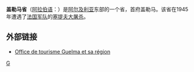 {{Infobox Algerian Province 
 |capital                =盖勒马
 |name                   =  盖勒马省<br />{{lang|ar|ولاية قالمة|}}
 |area                   =  3,911
 |arank                   =  
 |oos                  =   1 E9 m²
 |image                    =Algeria-Guelma.png
 |pop                    =  429,998
 |prank                  = 
 |den                    = 
 |creation               = 
 |districts              = 
 |municipalities         = 
 |dial                   = 
 |code                   =24
|}}
'''盖勒马省'''（[[阿拉伯语|阿拉伯语]]：'''{{lang|ar|ولاية قالمة|}}'''）是[[阿尔及利亚|阿尔及利亚]]东部的一个省，首府盖勒马。该省在1945年遭遇了[[法国军队|法国军队]]的[[塞提夫大屠杀|塞提夫大屠杀]]。

== 外部链接 ==
* [http://www.guelma.org Office de tourisme Guelma et sa région] {{Wayback|url=http://www.guelma.org/ |date=20080820002536 }}

{{coord|display=title}}
{{Algeria-geo-stub}}
{{阿尔及利亚省份}}

[[Category:阿尔及利亚省份|G]]